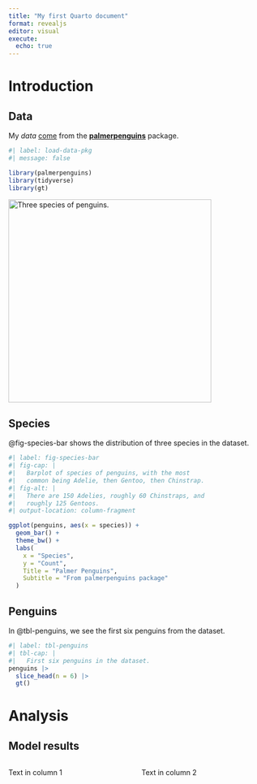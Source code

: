 ```yaml
---
title: "My first Quarto document"
format: revealjs
editor: visual
execute:
  echo: true
---
```


# Introduction

## Data

My *data* [come]{.underline} from the [**palmerpenguins**](https://allisonhorst.github.io/palmerpenguins/) package.

```r
#| label: load-data-pkg
#| message: false

library(palmerpenguins)
library(tidyverse)
library(gt)
```

[![Three species of penguins.](images/image-590340485.png){fig-alt="Illustrations of three species of penguins: Chinstrap, Gentoo, and Adelie." fig-align="center" width="400"}](https://allisonhorst.github.io/palmerpenguins/articles/art.html)

## Species

@fig-species-bar shows the distribution of three species in the dataset.

```r
#| label: fig-species-bar
#| fig-cap: |
#|   Barplot of species of penguins, with the most 
#|   common being Adelie, then Gentoo, then Chinstrap.
#| fig-alt: |
#|   There are 150 Adelies, roughly 60 Chinstraps, and 
#|   roughly 125 Gentoos.
#| output-location: column-fragment

ggplot(penguins, aes(x = species)) +
  geom_bar() +
  theme_bw() +
  labs(
    x = "Species",
    y = "Count",
    Title = "Palmer Penguins",
    Subtitle = "From palmerpenguins package"
  )
```

## Penguins {.smaller}

In @tbl-penguins, we see the first six penguins from the dataset.

```r
#| label: tbl-penguins
#| tbl-cap: |
#|   First six penguins in the dataset.
penguins |>
  slice_head(n = 6) |>
  gt()
```

# Analysis

## Model results

::: columns
::: {.column width="50%"}
Text in column 1
:::

::: {.column width="50%"}
Text in column 2
:::
:::
